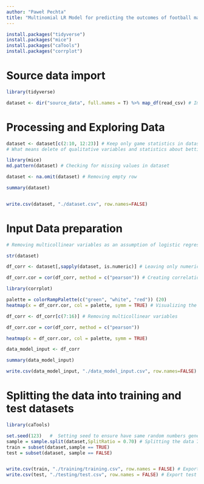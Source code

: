 ```yaml
---
author: "Paweł Pechta"
title: "Multinomial LR Model for predicting the outcomes of football matches"
---
```


```r
install.packages("tidyverse")
install.packages("mice")
install.packages("caTools")
install.packages("corrplot")
```


# Source data import


```r
library(tidyverse)

dataset <- dir("source_data", full.names = T) %>% map_df(read_csv) # Import of source data files about 2011/2012 - 2020/2021 seasons
```


# Processing and Exploring Data


```r
dataset <- dataset[c(2:10, 12:23)] # Keep only game statistics in dataset
# What means delete of qualitative variables and statistics about betting from source datasets 
```

```r
library(mice)
md.pattern(dataset) # Checking for missing values in dataset

dataset <- na.omit(dataset) # Removing empty row
```

```r
summary(dataset)


write.csv(dataset, "./dataset.csv", row.names=FALSE)
```


# Input Data preparation


```r
# Removing multicollinear variables as an assumption of logistic regression

str(dataset)

df_corr <- dataset[,sapply(dataset, is.numeric)] # Leaving only numeric type variables 

df_corr.cor = cor(df_corr, method = c("pearson")) # Creating correlation matrix

library(corrplot)

palette = colorRampPalette(c("green", "white", "red")) (20)
heatmap(x = df_corr.cor, col = palette, symm = TRUE) # Visualizing the correlation matrix
```

```r
df_corr <- df_corr[c(7:16)] # Removing multicollinear variables 

df_corr.cor = cor(df_corr, method = c("pearson"))

heatmap(x = df_corr.cor, col = palette, symm = TRUE)

data_model_input <- df_corr
```

```r
summary(data_model_input)

write.csv(data_model_input, "./data_model_input.csv", row.names=FALSE) # Export dataframe to csv file
```


# Splitting the data into training and test datasets


```r
library(caTools)

set.seed(123)   #  Setting seed to ensure have same random numbers generated
sample = sample.split(dataset,SplitRatio = 0.70) # Splitting the data 70:30 ratio into training and test set
train = subset(dataset,sample == TRUE) 
test = subset(dataset, sample == FALSE)


write.csv(train, "./training/training.csv", row.names = FALSE) # Export training dataframe to csv file
write.csv(test, "./testing/test.csv", row.names = FALSE) # Export test dataframe to csv file
```